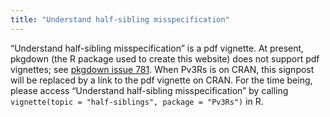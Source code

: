 ```yaml
---
title: "Understand half-sibling misspecification"
---
```


"Understand half-sibling misspecification" is a pdf vignette. At present, pkgdown (the R package used to create this website) does 
not support pdf vignettes; see 
[pkgdown issue 781](https://github.com/r-lib/pkgdown/issues/781). 
When Pv3Rs is on CRAN, this signpost will be replaced by a link to the pdf
vignette on CRAN. For the time being, please access "Understand half-sibling misspecification" by calling `vignette(topic = "half-siblings", package = "Pv3Rs")` in
R.
